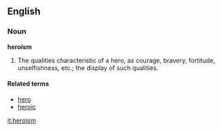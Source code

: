 ==English==
===Noun===
'''heroism'''

#The qualities characteristic of a hero, as courage, bravery, fortitude, unselfishness, etc.; the display of such qualities.

====Related terms====
*[[hero]]
*[[heroic]]

[[it:heroism]]